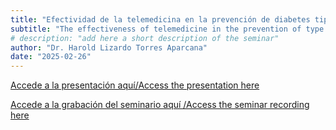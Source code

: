 ```yaml
---
title: "Efectividad de la telemedicina en la prevención de diabetes tipo 2"
subtitle: "The effectiveness of telemedicine in the prevention of type 2 diabetes mellitus: a systematic review and meta-analysis of interventions" 
# description: "add here a short description of the seminar" 
author: "Dr. Harold Lizardo Torres Aparcana"
date: "2025-02-26"
---
```


[Accede a la presentación aquí/Access the presentation
here](2025-02-26.pdf)

[Accede a la grabación del seminario aquí /Access the seminar recording
here](https://youtu.be/4s29Pxeh3gs)
